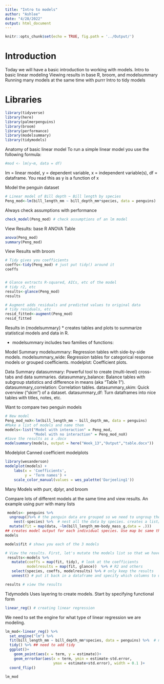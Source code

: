 ```yaml
---
title: "Intro to models"
author: "Ashlee"
date: "4/28/2022"
output: html_document
---
```


```r
knitr::opts_chunk$set(echo = TRUE, fig.path = '../Output/')
```

# Introduction
Today we will have a basic introduction to working with models. 
Intro to basic linear modeling
Viewing results in base R, broom, and modelsummary
Running many models at the same time with purrr
Intro to tidy models

# Libraries 
```r
library(tidyverse)
library(here)
library(palmerpenguins)
library(broom)
library(performance)
library(modelsummary)
library(tidymodels)
```
Anatomy of basic linear model 
To run a simple linear model you use the following formula:
```r
#mod <- lm(y~m, data = df)
```
lm = linear model, y = dependent variable, x = independent variable(s), df = dataframe.
You read this as y is a function of x

Model the penguin dataset
```r
# Linear model of Bill depth ~ Bill length by species
Peng_mod<-lm(bill_length_mm ~ bill_depth_mm*species, data = penguins)
```

Always check assumptions with performance 
```r
check_model(Peng_mod) # check assumptions of an lm model
```
View Results: base R
ANOVA Table 
```r
anova(Peng_mod)
summary(Peng_mod)
```
View Results with broom 
```r
# Tidy gives you coefficients
coeffs<-tidy(Peng_mod) # just put tidy() around it
coeffs


# Glance extracts R-squared, AICs, etc of the model 
# tidy r2, etc
results<-glance(Peng_mod) 
results

# Augment adds residuals and predicted values to original data 
# tidy residuals, etc
resid_fitted<-augment(Peng_mod)
resid_fitted
```
Results in {modelsummary}
* creates tables and plots to summarize statistical models and data in R.

* modelsummary includes two families of functions:

Model Summary
modelsummary: Regression tables with side-by-side models.
modelsummary_wide: Regression tables for categorical response models or grouped coefficients.
modelplot: Coefficient plots.

Data Summary
datasummary: Powerful tool to create (multi-level) cross-tabs and data summaries.
datasummary_balance: Balance tables with subgroup statistics and difference in means (aka “Table 1”).
datasummary_correlation: Correlation tables.
datasummary_skim: Quick overview (“skim”) of a dataset.
datasummary_df: Turn dataframes into nice tables with titles, notes, etc.

Want to compare two penguin models 
```r
# New model
Peng_mod_noX<-lm(bill_length_mm ~ bill_depth_mm, data = penguins)
#Make a list of models and name them
models<-list("Model with interaction" = Peng_mod,
             "Model with no interaction" = Peng_mod_noX)
#Save the results as a .docx
modelsummary(models, output = here("Week_13","Output","table.docx"))
```

Modelplot 
Canned coefficient modelplots
```r
library(wesanderson)
modelplot(models) +
    labs(x = 'Coefficients', 
         y = 'Term names') +
    scale_color_manual(values = wes_palette('Darjeeling1'))

```
Many Models with purr, dplyr, and broom 

Compare lots of different models at the same time and view results. 
An example using purr with many lists 
```r
 models<- penguins %>%
  ungroup()%>% # the penguin data are grouped so we need to ungroup them
    nest(-species) %>%  # nest all the data by species. creates a list/ tibble for all species 
  mutate(fit = map(data, ~lm(bill_length_mm~body_mass_g,data = .)))
## creates model output for each individual species. Use map bc same thing over and over again 
models

models$fit # shows you each of the 3 models

# View the results. First, let's mutate the models list so that we have a tidy coefficient dataframe (using tidy()) and a tidy model results dataframe (using glance())
 results<-models %>%
   mutate(coeffs = map(fit, tidy), # look at the coefficients
          modelresults = map(fit, glance))  %>% # R2 and others
   select(species, coeffs, modelresults) %>% # only keep the results
   unnest() # put it back in a dataframe and specify which columns to unnest

results # view the results 
```

Tidymodels 
Uses layering to create models. Start by specifying functional form 
```r
linear_reg() # creating linear regression 
```

We need to set the engine for what type of linear regression we are modeling. 
```r
lm_mod<-linear_reg() %>%
  set_engine("lm") %>%
  fit(bill_length_mm ~ bill_depth_mm*species, data = penguins) %>%  # next need to add model fit 
  tidy() %>% ## need to add tidy 
  ggplot()+
    geom_point(aes(x = term, y = estimate))+
    geom_errorbar(aes(x = term, ymin = estimate-std.error,
                      ymax = estimate+std.error), width = 0.1 )+
  coord_flip()

lm_mod
```
 
